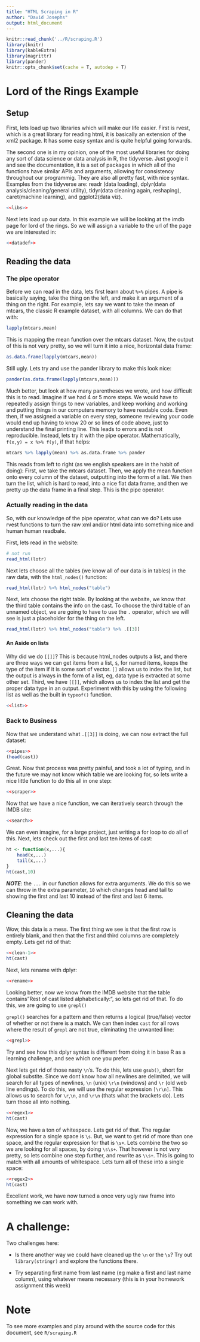 ```yaml
---
title: "HTML Scraping in R"
author: "David Josephs"
output: html_document
---
```


```r
knitr::read_chunk('../R/scraping.R')
library(knitr)
library(kableExtra)
library(magrittr)
library(pander)
knitr::opts_chunk$set(cache = T, autodep = T)
```
# Lord of the Rings Example

## Setup

First, lets load up two libraries which will make our life easier. First is rvest, which is a great library for reading html, it is basically an extension of the xml2 package. It has some easy syntax and is quite helpful going forwards.

The second one is in my opinion, one of the most useful libraries for doing any sort of data science or data analysis in R, the tidyverse. Just google it and see the documentation, it is a set of packages in which all of the functions have similar APIs and arguments, allowing for consistency throughout our programmig. They are also all pretty fast, with nice syntax. Examples from the tidyverse are: readr (data loading), dplyr(data analysis/cleaning/general utility), tidyr(data cleaning again, reshaping), caret(machine learning), and ggplot2(data viz). 

```r
<<libs>>
```

Next lets load up our data. In this example we will be looking at the imdb page for lord of the rings. So we will assign a variable to the url of the page we are interested in:

```r
<<datadef>>
```

## Reading the data

### The pipe operator

Before we can read in the data, lets first learn about `%>%` pipes. A pipe is basically saying, take the thing on the left, and make it an argument of a thing on the right. For example, lets say we want to take the mean of mtcars, the classic R example dataset, with all columns. We can do that with:

```r
lapply(mtcars,mean)
```

This is mapping the mean function over the mtcars dataset. Now, the output of this is not very pretty, so we will turn it into a nice, horizontal data frame:

```r
as.data.frame(lapply(mtcars,mean))
```

Still ugly. Lets try and use the pander library to make this look nice:

```r
pander(as.data.frame(lapply(mtcars,mean)))
```

Much better, but look at how many parentheses we wrote, and how difficult this is to read. Imagine if we had 4 or 5 more steps. We would have to repeatedly assign things to new variables, and keep working and working and putting things in our computers memory to have readable code. Even then, if we assigned a variable on every step, someone reviewing your code would end up having to know 20 or so lines of code above, just to understand the final printing line. This leads to errors and is not reproducible. Instead, lets try it with the pipe operator. Mathematically, `f(x,y) = x %>% f(y)`, if that helps:

```r
mtcars %>% lapply(mean) %>% as.data.frame %>% pander
```

This reads from left to right (as we english speakers are in the habit of doing):
First, we take the mtcars dataset. Then, we apply the mean function onto every column of the dataset, outputting into the form of a list. We then turn the list, which is hard to read, into a nice flat data frame, and then we pretty up the data frame in a final step. This is the pipe operator.

### Actually reading in the data

So, with our knowledge of the pipe operator, what can we do? Lets use rvest functions to turn the raw xml and/or html data into something nice and human human readbale. 

First, lets read in the website:

```r
# not run
read_html(lotr)
```

Next lets choose all the tables (we know all of our data is in tables) in the raw data, with the `html_nodes()` function:

```r
read_html(lotr) %>% html_nodes("table")
```

Next, lets choose the right table. By looking at the website, we know that the third table contains the info on the cast. To choose the third table of an unnamed object, we are going to have to use the `.` operator, which we will see is just a placeholder for the thing on the left.


```r
read_html(lotr) %>% html_nodes("table") %>% .[[3]]
```

#### An Aside on lists
Why did we do `[[]]`?
This is because html_nodes outputs a list, and there are three ways we can get items from a list, `$`, for named items, keeps the type of the item if it is some sort of vector. `[]` allows us to index the list, but the output is always in the form of a list, eg, data type is extracted at some other set. Third, we have `[[]]`, which allows us to index the list and get the proper data type in an output. Experiment with this by using the following list as well as the built in `typeof()` function.

```r
<<list>>
```

### Back to Business

Now that we understand what `.[[3]]` is doing, we can now extract the full dataset:

```r
<<pipes>>
(head(cast))
```

Great. Now that process was pretty painful, and took a lot of typing, and in the future we may not know which table we are looking for, so lets write a nice little function to do this all in one step:


```r
<<scraper>>
```

Now that we have a nice function, we can iteratively search through the IMDB site:

```r
<<search>>
```

We can even imagine, for a large project, just writing a for loop to do all of this.
Next, lets check out the first and last ten items of cast:

```r
ht <- function(x,...){
	head(x,...)
	tail(x,...)
}
ht(cast,10)
```

***NOTE***: the `...` in our function allows for extra arguments. We do this so we can throw in the extra parameter, `10` which changes head and tail to showing the first and last 10 instead of the first and last 6 items.

## Cleaning the data
Wow, this data is a mess. The first thing we see is that the first row is entirely blank, and then that the first and third columns are completely empty. Lets get rid of that:

```r
<<clean-1>>
ht(cast)
```

Next, lets rename with dplyr:

```r
<<rename>>
```

Looking better, now we know from the IMDB website that the table contains"Rest of cast listed alphabetically:", so lets get rid of that. To do this, we are going to use `grepl()`

`grepl()` searches for a pattern and then returns a logical (true/false) vector of whether or not there is a match. We can then index `cast` for all rows where the result of `grepl` are not true, eliminating the unwanted line:

```r
<<grepl>>
```


Try and see how this dplyr syntax is different from doing it in base R as a learning challenge, and see which one you prefer.

Next lets get rid of those nasty `\n`'s. To do this, lets use `gsub()`, short for global substite. Since we dont know how all newlines are delimited, we will search for all types of newlines, `\n` (unix) `\r\n` (windows) and `\r` (old web line endings). To do this, we will use the regular expression `[\r\n]`. This allows us to search for `\r`,`\n`, and `\r\n` (thats what the brackets do). Lets turn those all into nothing.

```r
<<regex1>>
ht(cast)
```

Now, we have a ton of whitespace. Lets get rid of that. The regular expression for a single space is `\s`. But, we want to get rid of more than one space, and the regular expression for that is `\s+`. Lets combine the two so we are looking for all spaces, by doing `\s\s+`. That however is not very pretty, so lets combine one step further, and rewrite as `\\s+`. This is going to match with all amounts of whitespace. Lets turn all of these into a single space:

```r
<<regex2>>
ht(cast)
```

Excellent work, we have now turned a once very ugly raw frame into something we can work with. 

# A challenge:

Two challenges here:

* Is there another way we could have cleaned up the `\n` or the `\s`? Try out `library(stringr)` and explore the functions there.

* Try separating first name from last name  (eg make a first and last name column), using whatever means necessary (this is in your homework assignment this week)

# Note

To see more examples and play around with the source code for this document, see `R/scraping.R`
